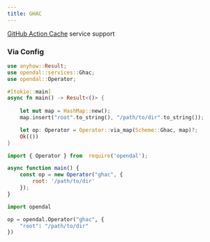 ```yaml
---
title: GHAC
---
```


[GitHub Action Cache](https://docs.github.com/en/actions/using-workflows/caching-dependencies-to-speed-up-workflows) service support


<Docs components={props.components} />

### Via Config


<Tabs>
  <TabItem value="rust" label="Rust" default>

```rust
use anyhow::Result;
use opendal::services::Ghac;
use opendal::Operator;

#[tokio::main]
async fn main() -> Result<()> {
    
    let mut map = HashMap::new();
    map.insert("root".to_string(), "/path/to/dir".to_string());

    let op: Operator = Operator::via_map(Scheme::Ghac, map)?;
    Ok(())
}
```

  </TabItem>
  <TabItem value="node.js" label="Node.js">

```javascript
import { Operator } from  require('opendal');

async function main() {
    const op = new Operator("ghac", {
        root: '/path/to/dir'
    });
}
```

  </TabItem>
  <TabItem value="python" label="Python">

```python
import opendal

op = opendal.Operator("ghac", {
    "root": "/path/to/dir"
})
```

  </TabItem>
</Tabs>
